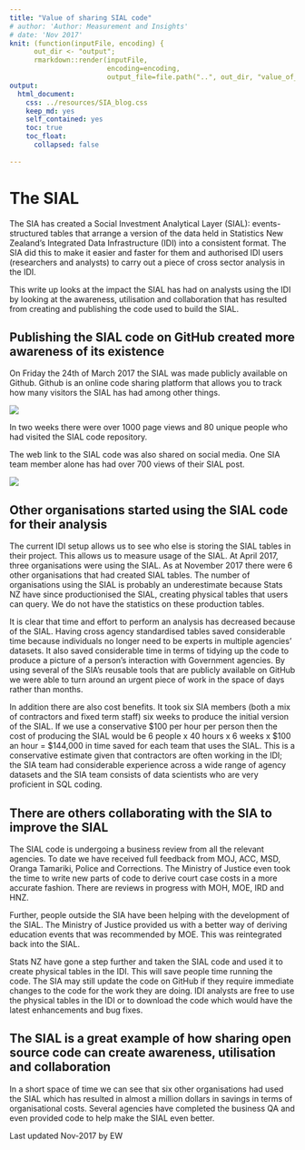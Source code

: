 ```yaml
---
title: "Value of sharing SIAL code"
# author: 'Author: Measurement and Insights'
# date: 'Nov 2017'
knit: (function(inputFile, encoding) { 
      out_dir <- "output";
      rmarkdown::render(inputFile,
                        encoding=encoding, 
                        output_file=file.path("..", out_dir, "value_of_code_sharing.html")) })
output:
  html_document:
    css: ../resources/SIA_blog.css
    keep_md: yes
    self_contained: yes
    toc: true
    toc_float: 
      collapsed: false
      
---
```


# The SIAL
The SIA has created a Social Investment Analytical Layer (SIAL): events-structured tables that arrange a version of the data held in Statistics New Zealand's Integrated Data Infrastructure (IDI) into a consistent format. The SIA did this to make it easier and faster for them and authorised IDI users (researchers and analysts) to carry out a piece of cross sector analysis in the IDI. 

This write up looks at the impact the SIAL has had on analysts using the IDI by looking at the awareness, utilisation and collaboration that has resulted from creating and publishing the code used to build the SIAL.

## Publishing the SIAL code on GitHub created more awareness of its existence

On Friday the 24th of March 2017 the SIAL was made publicly available on Github. Github is an online code sharing platform that allows you to track how many visitors the SIAL has had among other things.

<div class="jumbotron">
![](../resources/sial_visitors.png)

</div>

In two weeks there were over 1000 page views and 80 unique people who had visited the SIAL code repository.

The web link to the SIAL code was also shared on social media. One SIA team member alone has had over 700 views of their SIAL post.

<div class="jumbotron">
![](../resources/sial_linkedin.png)

</div>


## Other organisations started using the SIAL code for their analysis
The current IDI setup allows us to see who else is storing the SIAL tables in their project. This allows us to measure usage of the SIAL. At April 2017, three organisations were using the SIAL. As at November 2017 there were 6 other organisations that had created SIAL tables. The number of organisations using the SIAL is probably an underestimate because Stats NZ have since productionised the SIAL, creating physical tables that users can query. We do not have the statistics on these production tables.

It is clear that time and effort to perform an analysis has decreased because of the SIAL. Having cross agency standardised tables saved considerable time because individuals no longer need to be experts in multiple agencies' datasets. It also saved considerable time in terms of tidying up the code to produce a picture of a person's interaction with Government agencies. By using several of the SIA's reusable tools that are publicly available on GitHub we were able to turn around an urgent piece of work in the space of days rather than months.

In addition there are also cost benefits. It took six SIA members (both a mix of contractors and fixed term staff) six weeks to produce the initial version of the SIAL. If we use a conservative $100 per hour per person then the cost of producing the SIAL would be 6 people x 40 hours x 6 weeks x $100 an hour = $144,000 in time saved for each team that uses the SIAL. This is a conservative estimate given that contractors are often working in the IDI; the SIA team had considerable experience across a wide range of agency datasets and the SIA team consists of data scientists who are very proficient in SQL coding.

## There are others collaborating with the SIA to improve the SIAL
The SIAL code is undergoing a business review from all the relevant agencies. To date we have received full feedback from MOJ, ACC, MSD, Oranga Tamariki, Police and Corrections. The Ministry of Justice even took the time to write new parts of code to derive court case costs in a more accurate fashion. There are reviews in progress with MOH, MOE, IRD and HNZ.

Further, people outside the SIA have been helping with the development of the SIAL. The Ministry of Justice provided us with a better way of deriving education events that was recommended by MOE. This was reintegrated back into the SIAL.

Stats NZ have gone a step further and taken the SIAL code and used it to create physical tables in the IDI. This will save people time running the code. The SIA may still update the code on GitHub if they require immediate changes to the code for the work they are doing. IDI analysts are free to use the physical tables in the IDI or to download the code which would have the latest enhancements and bug fixes.


## The SIAL is a great example of how sharing open source code can create awareness, utilisation and collaboration
In a short space of time we can see that six other organisations had used the SIAL which has resulted in almost a million dollars in savings in terms of organisational costs. Several agencies have completed the business QA and even provided code to help make the SIAL even better.


Last updated Nov-2017 by EW


